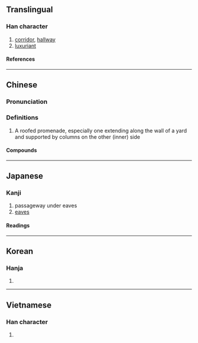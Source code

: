 {{also|庑}}
{{character info}}
==Translingual==

===Han character===
{{Han char|rn=53|rad=广|as=12|sn=15|four=00231|canj=IOTF|ids=⿸广無}}

# [[corridor]], [[hallway]]
# [[luxuriant]]

====References====
{{Han ref|kx=0351.010|dkj=09491|dj=0662.040|hdz=20902.030|uh=5EE1}}

----

==Chinese==
{{zh-forms|s=庑|alt=庄}}

===Pronunciation===
{{zh-pron
|m=wǔ
|c=mou5,mou4
|h=pfs=
|md=
|mn=bú/bû/moa
|w=
|mc=y
|oc=y
|cat=n
}}

===Definitions===
{{zh-hanzi}}

# A roofed promenade, especially one extending along the wall of a yard and supported by columns on the other (inner) side

====Compounds====
{{zh-der|廊廡|廡殿|堂廡|蕃廡}}

----

==Japanese==

===Kanji===
{{ja-kanji|grade=|rs=广12}}

# passageway under eaves
# [[eaves]]

====Readings====
{{ja-readings
|goon=む
|kanon=ぶ
|kun=しげ-る, ひさし
}}

----

==Korean==

===Hanja===
{{ko-hanja|무}}

# {{rfdef|ko|sort=广12}}

----

==Vietnamese==

===Han character===
{{vi-readings|rs=广12|reading=vu}}

# {{rfdef|vi|sort=广12}}
